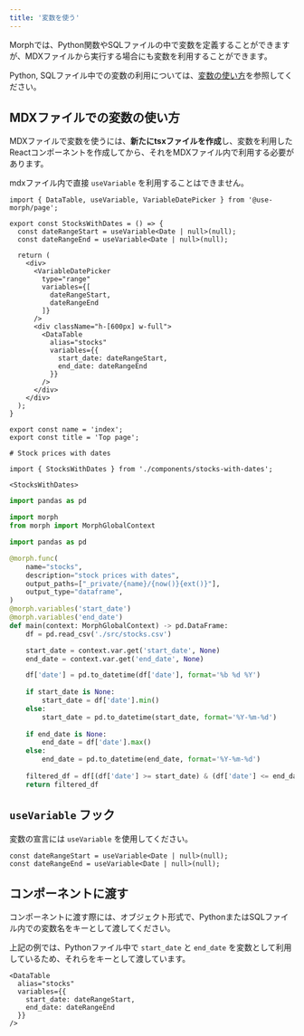 ```yaml
---
title: '変数を使う'
---
```


Morphでは、Python関数やSQLファイルの中で変数を定義することができますが、MDXファイルから実行する場合にも変数を利用することができます。

Python, SQLファイル中での変数の利用については、[変数の使い方](/data-application/ja/variables)を参照してください。

## MDXファイルでの変数の使い方

MDXファイルで変数を使うには、**新たにtsxファイルを作成**し、変数を利用したReactコンポーネントを作成してから、それをMDXファイル内で利用する必要があります。

<Warning>mdxファイル内で直接 `useVariable` を利用することはできません。</Warning>

<CodeGroup>

```tsx src/components/stocks-with-dates.tsx
import { DataTable, useVariable, VariableDatePicker } from '@use-morph/page';

export const StocksWithDates = () => {
  const dateRangeStart = useVariable<Date | null>(null);
  const dateRangeEnd = useVariable<Date | null>(null);

  return (
    <div>
      <VariableDatePicker 
        type="range" 
        variables={[
          dateRangeStart,
          dateRangeEnd
        ]}
      />
      <div className="h-[600px] w-full">
        <DataTable 
          alias="stocks" 
          variables={{
            start_date: dateRangeStart,
            end_date: dateRangeEnd
          }} 
        />
      </div>
    </div>
  );
}

```

```tsx index.mdx
export const name = 'index';
export const title = 'Top page';

# Stock prices with dates

import { StocksWithDates } from './components/stocks-with-dates';

<StocksWithDates>
```

```python stocks.py
import pandas as pd

import morph
from morph import MorphGlobalContext

import pandas as pd

@morph.func(
    name="stocks",
    description="stock prices with dates",
    output_paths=["_private/{name}/{now()}{ext()}"],
    output_type="dataframe",
)
@morph.variables('start_date')
@morph.variables('end_date')
def main(context: MorphGlobalContext) -> pd.DataFrame:
    df = pd.read_csv('./src/stocks.csv')

    start_date = context.var.get('start_date', None)
    end_date = context.var.get('end_date', None)

    df['date'] = pd.to_datetime(df['date'], format='%b %d %Y')
    
    if start_date is None:
        start_date = df['date'].min()
    else:
        start_date = pd.to_datetime(start_date, format='%Y-%m-%d')
    
    if end_date is None:
        end_date = df['date'].max()
    else:
        end_date = pd.to_datetime(end_date, format='%Y-%m-%d')
    
    filtered_df = df[(df['date'] >= start_date) & (df['date'] <= end_date)]
    return filtered_df
```

</CodeGroup>

## `useVariable` フック

変数の宣言には `useVariable` を使用してください。
  
```tsx
const dateRangeStart = useVariable<Date | null>(null);
const dateRangeEnd = useVariable<Date | null>(null);
```

## コンポーネントに渡す

コンポーネントに渡す際には、オブジェクト形式で、PythonまたはSQLファイル内での変数名をキーとして渡してください。

上記の例では、Pythonファイル中で `start_date` と `end_date` を変数として利用しているため、それらをキーとして渡しています。

```tsx
<DataTable 
  alias="stocks" 
  variables={{
    start_date: dateRangeStart,
    end_date: dateRangeEnd
  }}
/>
```